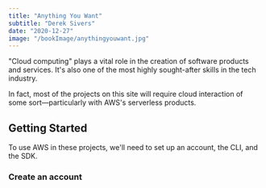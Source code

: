 ```yaml
---
title: "Anything You Want"
subtitle: "Derek Sivers"
date: "2020-12-27"
image: "/bookImage/anythingyouwant.jpg"
---
```


"Cloud computing" plays a vital role in the creation of software products and services. It's also one of the most highly sought-after skills in the tech industry.

In fact, most of the projects on this site will require cloud interaction of some sort—particularly with AWS's serverless products.

## Getting Started

To use AWS in these projects, we'll need to set up an account, the CLI, and the SDK.

### Create an account
